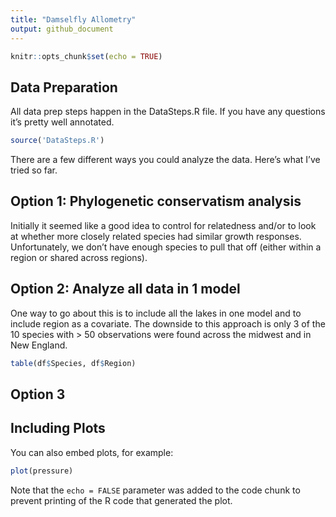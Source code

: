 ```yaml
---
title: "Damselfly Allometry"
output: github_document
---
```


```r
knitr::opts_chunk$set(echo = TRUE)
```

## Data Preparation

All data prep steps happen in the DataSteps.R file. If you have any questions
it's pretty well annotated.

```r
source('DataSteps.R')
```
There are a few different ways you could analyze the data. Here's what I've tried
so far. 

## Option 1: Phylogenetic conservatism analysis
Initially it seemed like a good idea to control for relatedness and/or to look
at whether more closely related species had similar growth responses. Unfortunately,
we don't have enough species to pull that off (either within a region or shared across 
regions).

## Option 2: Analyze all data in 1 model
One way to go about this is to include all the lakes in one model and to include
region as a covariate. The downside to this approach is only 3 of the 10 species 
with > 50 observations were found across the midwest and in New England.

```r
table(df$Species, df$Region)
```

## Option 3

## Including Plots

You can also embed plots, for example:

```r
plot(pressure)
```

Note that the `echo = FALSE` parameter was added to the code chunk to prevent printing of the R code that generated the plot.

